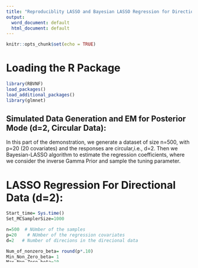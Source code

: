 ```yaml
---
title: "Reproduciblity LASSO and Bayesian LASSO Regression for Directional Response (d=2)"
output:
  word_document: default
  html_document: default
---
```


```r
knitr::opts_chunk$set(echo = TRUE)
```


# Loading the R Package
```r
library(RBVNF)
load_packages()
load_additional_packages()
library(glmnet)
```



## Simulated Data Generation and EM for Posterior Mode (d=2, Circular Data):
In this part of the demonstration, we generate a dataset of size n=500, with p=20 (20 covariates) and the responses are circular,i.e., d=2. Then we Bayesian-LASSO algorithm to estimate the regression coefficients, where we consider the inverse Gamma Prior and sample the tuning parameter.

# LASSO Regression For Directional Data (d=2):

```r
Start_time= Sys.time()
Set_MCSamplerSize=1000

n=500  # NUmber of the samples
p=20    # NUmber of the regression covariates
d=2   # Number of direcions in the direcional data

Num_of_nonzero_beta= round(p*.10)
Min_Non_Zero_beta= 1
Max_Non_Zero_beta=10
data_lst<-Data_generator_vnf_reg_sparse(n=n,
                                          p=p,
                                          d=d,
                                          SetUp = 3,
                                          NumOfNonZeroBeta=c(Num_of_nonzero_beta,
                                                             Min_Non_Zero_beta,
                                                             Max_Non_Zero_beta
                                                             )
                                          )
```


```r
MCMC_Sample_Size=2000# 
 lst_BLASSO_Beta_MCMC  =               MCMC_BLASSO_Dir_regression_sampler_V1( Y=data_lst$Y,
                                                                                 X=data_lst$X,
                                                                                 prior=NULL,
                                                                                 beta_init = NULL,
                                                                                 MCSamplerSize =MCMC_Sample_Size,
                                                                                 lasso_lambda_spec = list(
                                                                                                            Type="SAMPLE",
                                                                                                            lasso_lambda=0.01,
                                                                                                                 hyper_lambda_selector= NULL
                                                                                                          ))
    

                                                                              lst=lst_BLASSO_Beta_MCMC
  i=1;j= 1
  Plot_MCMC_Diag_Triplet(lst$MC$Mc_Beta[,i,j],y_lab_text = bquote(beta[.(i)][.(j)]))
  Posterior_mean=apply(lst$MC$Mc_Beta, MARGIN = c(2,3), FUN = mean)
  Posterior_Q_Lower=apply(lst$MC$Mc_Beta, MARGIN = c(2,3), FUN = function(x){return(c(quantile(x, probs = .025)))} )
  Posterior_Q_Upper=apply(lst$MC$Mc_Beta, MARGIN = c(2,3), FUN = function(x){return(c(quantile(x, probs = .975)))})
print(cbind(TrueValue=c(t(data_lst$beta)), Posterior_mean=c(t(Posterior_mean)),Lower_Bound=c(t(Posterior_Q_Lower)), Upper_Bound=c(t(Posterior_Q_Upper) )))
  
  # Samples of the tuning parameter
  Plot_MCMC_Diag_Triplet(lst$MC$lasso_lambda_all,y_lab_text = bquote(lambda))
                                                                                                
```



```r

plot_beta_p_20_d_2<-function(Mc_obj=Mc_obj_lso, burnIN=1000, PlotType="vio", zero_marking_linetype=6, zero_marking_linewidth=.8){


  #location="/Users/subhadippal/Desktop/Lasso_Simulation_RBVNF/"
  #fileName= paste0("MC_SIM_BLASSO_Reg_Dir_Data_d_eq_",2,"_SimNUmber_",5,".RData")
  #file_with_path= paste0(location,fileName)
  #assign('Mc_obj_lso', get( load(file=file_with_path ) ))

  #plot_beta_p_20_d_2(Mc_obj_lso)

  data_summary <- function(x) {
    m <- median(x)
    ymin <- as.numeric(quantile(x,.025))#m-sd(x)
    ymax <- as.numeric(quantile(x, 0.975))#m+sd(x)
    return(c(y=m,ymin=ymin,ymax=ymax))
  }

  Mc_Beta_burnin<-((Mc_obj$MC_lst$MC$Mc_Beta[-(1:burnIN), , ]))
 mc_samples= Mc_Beta_burnin
 mc_len=dim(mc_samples)[1]
 value1 <- ( matrix(mc_samples, nrow=mc_len  ))

index_rearrange=0*1:40
      for(i in 1:20){
      index_rearrange[2*i-1]= i; index_rearrange[2*i]= 20+i
      }
value= value1[,index_rearrange]
#names <- c(rep("A", mc_len) , rep("B", 5) , rep("C", 30), rep("D", 100))
beta_names<-c(t(replicate(1, paste0("beta",paste0('[paste(',row(mc_samples[1, , ]), ",',',",col(mc_samples[1, , ]), ')]')))))[index_rearrange]
beta= c(t(replicate(mc_len, paste0("beta", 111:150))))
#beta<-c(t(replicate(mc_len, paste0("beta",paste0('[paste(',row(mc_samples[1, , ]), ",',',",col(mc_samples[1, , ]), ')]')))))

data <- data.frame(Names=c(beta),Value=c(value))

# prepare a special xlab with the number of obs for each group
my_xlab <- paste0("c(", ((paste("expression(",(beta_names),")",collapse=","))), ")")

# plot


p<-ggplot(data, aes(x=Names, y=Value,fill=Names ))
if(PlotType=='vio'){
  p<-p+with_shadow(geom_hline(yintercept=0, col="white",linewidth=zero_marking_linewidth, linetype=zero_marking_linetype ),  sigma = 1,
                   x_offset = 0,
                   y_offset = 0,
                   colour = "black" ) # 
  p<-p+  with_shadow(geom_violin(alpha=0.9,
                                  linewidth = .05, scale = 'width'),
                     sigma = 3,
                     x_offset = 0,
                     y_offset = 0,
                     colour = "black" )#
  #p<-p+stat_summary(fun.data=mean_sdl, mult=1, geom="pointrange", color="red")
 p<- p + with_shadow(stat_summary(fun.data=data_summary, size=.01, col="black"),  sigma = 2,
                     x_offset = 0,
                     y_offset = 0,
                     colour = "black" )# 

}
if(PlotType!='vio'){
p<-p+  with_shadow(geom_boxplot(alpha=0.85,
                                linewidth = .15,
                                outlier.size = .05, outlier.colour = "black"),
                                sigma = 2,
                                x_offset = 0,
                                y_offset = 0,
                                colour = "black" )
}

  p<-p+theme(legend.position="none") +scale_x_discrete(labels=eval(parse(text=my_xlab)))
p<-p+theme(panel.grid = element_line(color = "white",
                                     size = 0.15,
                                     linetype = 1))

p<-p+scale_fill_manual(values=c(replicate(4, "white"), replicate(36, "gray")))
p<-p+xlab("Regression Coefficients")+ ylab(" ")+ ggtitle(" ")
return(p)
}
```


Estimated Regression coefficients:
```r
Mc_obj=list(MC_lst=lst_BLASSO_Beta_MCMC)
plt_vio<-plot_beta_p_20_d_2(Mc_obj, PlotType = 'vio', zero_marking_linetype=6, zero_marking_linewidth=.5)
plt_vio
plt_box<-plot_beta_p_20_d_2(Mc_obj, PlotType = 'box', zero_marking_linetype=6, zero_marking_linewidth=.5)
plt_box

```



# Cross Validation and LASSO Estimate:
```r
library(glmnet)
n=200    # Number of the samples
p=30      # Number of the regression covariates
d=5     # Number of directions in the directional data

#Test Lasso
data_lst  <-  Data_generator_vnf_reg_sparse(n=200, p=p, d=d,SetUp = 2, NumOfNonZeroBeta=c(4, 1, 10))



Y = data_lst$Y;X=data_lst$X;



cv_LASSO_output<-EM_BLASSO_Dir_regression_optimizer_V1.cv(Y=data_lst$Y,
                                                         X=data_lst$X,
                                                         beta_init = NULL,
                                                         Max_EM_iter=1000,
                                                         cv_k_fold = 8,
                                                         cv_lambda_n = 40,
                                                         epsilon_lambda_range_min = .0001,
                                                         lambda_Range_Type = 2
                                                         )
                                                      

plot.cv.Dir_Lasso_Reg(cv_LASSO_output)
library(ggfx)
plt_cv_lambda<-plot.cv.Dir_Lasso_Reg_gg(cv_LASSO_output, color_theme = 2)
plt_cv_lambda

```


```r


beta_EM_Lasso_lambda_min=EM_BLASSO_Dir_regression_optimizer_V1(Y=data_lst$Y, X=data_lst$X, beta_init = NULL, lasso_lambda = max(cv_LASSO_output$lambda.min),   EM_tolerence = .00001)

beta_EM_Lasso_lambda1.se=EM_BLASSO_Dir_regression_optimizer_V1(Y=data_lst$Y, X=data_lst$X, beta_init = NULL, lasso_lambda = max(cv_LASSO_output$lambda.1se),   EM_tolerence = .00001)


print(cbind(TrueValue=c(t(data_lst$beta)),  beta_EM_Lasso_lambda_min=c(t(beta_EM_Lasso_lambda_min)), beta_EM_Lasso_lambda1.se=c(t(beta_EM_Lasso_lambda1.se))   ))
End_time= Sys.time()

print(paste0(" Total Run Time: ",End_time-Start_time, "minutes" ))

```



